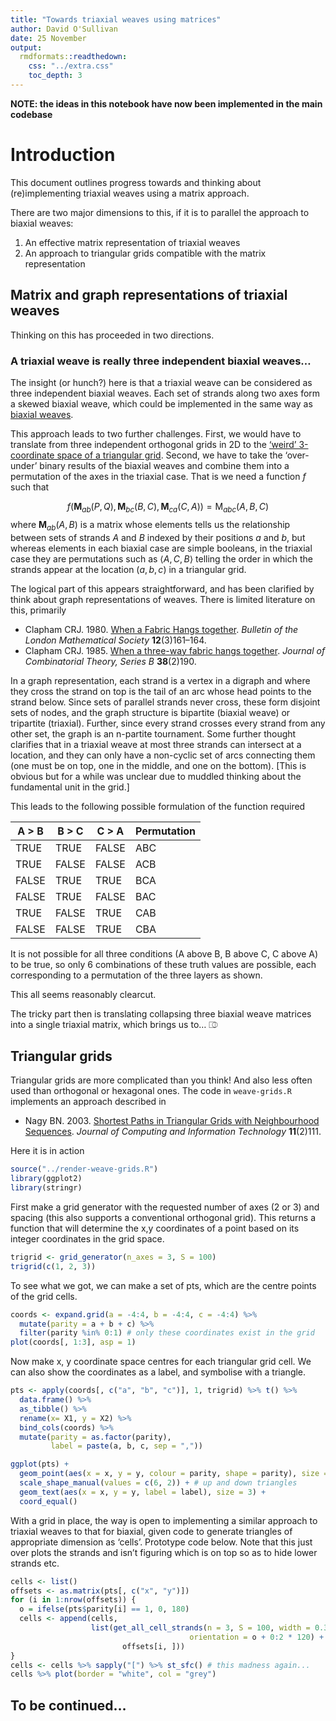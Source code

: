 ```yaml
---
title: "Towards triaxial weaves using matrices"
author: David O'Sullivan
date: 25 November
output: 
  rmdformats::readthedown:
    css: "../extra.css"
    toc_depth: 3
---
```


**NOTE: the ideas in this notebook have now been implemented in the main codebase**

# Introduction
This document outlines progress towards and thinking about (re)implementing triaxial weaves using a matrix approach.

There are two major dimensions to this, if it is to parallel the approach to biaxial weaves:

1. An effective matrix representation of triaxial weaves
2. An approach to triangular grids compatible with the matrix representation

## Matrix and graph representations of triaxial weaves
Thinking on this has proceeded in two directions.

### A triaxial weave is really three independent biaxial weaves...
The insight (or hunch?) here is that a triaxial weave can be considered as three independent biaxial weaves. Each set of strands along two axes form a skewed biaxial weave, which could be implemented in the same way as [biaxial weaves](notes-on-biaxial-weave-implementation.html).

This approach leads to two further challenges. First, we would have to translate from three independent orthogonal grids in 2D to the ['weird' 3-coordinate space of a triangular grid](#triangular-grids). Second, we have to take the 'over-under' binary results of the biaxial weaves and combine them into a permutation of the axes in the triaxial case. That is we need a function $f$ such that 

$$
f(\mathbf{M}_{ab}(P,Q),\mathbf{M}_{bc}(B,C),\mathbf{M}_{ca}(C,A))=\mathrm{M}_{abc}(A,B,C)
$$
where $\mathbf{M}_{ab}(A,B)$ is a matrix whose elements tells us the relationship between sets of strands $A$ and $B$ indexed by their positions $a$ and $b$, but whereas elements in each biaxial case are simple booleans, in the triaxial case they are permutations such as $\langle A,C,B\rangle$ telling the order in which the strands appear at the location $(a,b,c)$ in a triangular grid.

The logical part of this appears straightforward, and has been clarified by think about graph representations of weaves. There is limited literature on this, primarily

- Clapham CRJ. 1980. [When a Fabric Hangs together](https://dx.doi.org/10.1112/blms/12.3.161). _Bulletin of the London Mathematical Society_ **12**(3)161–164.
- Clapham CRJ. 1985. [When a three-way fabric hangs together](https://dx.doi.org/10.1016/0095-8956(85)90084-X). _Journal of Combinatorial Theory, Series B_ **38**(2)190.

In a graph representation, each strand is a vertex in a digraph and where they cross the strand on top is the tail of an arc whose head points to the strand below. Since sets of parallel strands never cross, these form disjoint sets of nodes, and the graph structure is bipartite (biaxial weave) or tripartite (triaxial). Further, since every strand crosses every strand from any other set, the graph is an n-partite tournament. Some further thought clarifies that in a triaxial weave at most three strands can intersect at a location, and they can only have a non-cyclic set of arcs connecting them (one must be on top, one in the middle, and one on the bottom). [This is obvious but for a while was unclear due to muddled thinking about the fundamental unit in the grid.]

This leads to the following possible formulation of the function required

A > B | B > C | C > A | Permutation
- | - | - | -
TRUE | TRUE | FALSE | ABC
TRUE | FALSE | FALSE | ACB
FALSE | TRUE | TRUE | BCA
FALSE | TRUE | FALSE | BAC
TRUE | FALSE | TRUE | CAB
FALSE | FALSE | TRUE | CBA

It is not possible for all three conditions (A above B, B above C, C above A) to be true, so only 6 combinations of these truth values are possible, each corresponding to a permutation of the three layers as shown.

This all seems reasonably clearcut.

The tricky part then is translating collapsing three biaxial weave matrices into a single triaxial matrix, which brings us to... ⎄

## Triangular grids
Triangular grids are more complicated than you think! And also less often used than orthogonal or hexagonal ones. The code in `weave-grids.R`
implements an approach described in

- Nagy BN. 2003. [Shortest Paths in Triangular Grids with Neighbourhood Sequences](https://dx.doi.org/10.2498/cit.2003.02.04). _Journal of Computing and Information Technology_ **11**(2)111.

Here it is in action

```r
source("../render-weave-grids.R")
library(ggplot2)
library(stringr)
```

First make a grid generator with the requested number of axes (2 or 3) and spacing (this also supports a conventional orthogonal grid). This returns a function that will determine the x,y coordinates of a point based on its integer coordinates in the grid space.

```r
trigrid <- grid_generator(n_axes = 3, S = 100)
trigrid(c(1, 2, 3))
```

To see what we got, we can make a set of pts, which are the centre points of the grid cells.

```r
coords <- expand.grid(a = -4:4, b = -4:4, c = -4:4) %>%
  mutate(parity = a + b + c) %>% 
  filter(parity %in% 0:1) # only these coordinates exist in the grid 
plot(coords[, 1:3], asp = 1)
```

Now make x, y coordinate space centres for each triangular grid cell. We can also show the coordinates as a label, and symbolise with a triangle.

```r
pts <- apply(coords[, c("a", "b", "c")], 1, trigrid) %>% t() %>%
  data.frame() %>%
  as_tibble() %>% 
  rename(x= X1, y = X2) %>%
  bind_cols(coords) %>% 
  mutate(parity = as.factor(parity),
         label = paste(a, b, c, sep = ","))

ggplot(pts) + 
  geom_point(aes(x = x, y = y, colour = parity, shape = parity), size = 10) +
  scale_shape_manual(values = c(6, 2)) + # up and down triangles
  geom_text(aes(x = x, y = y, label = label), size = 3) + 
  coord_equal()
```

With a grid in place, the way is open to implementing a similar approach to triaxial weaves to that for biaxial, given code to generate triangles of appropriate dimension as 'cells'. Prototype code below. Note that this just over plots the strands and isn't figuring which is on top so as to hide lower strands etc.

```r
cells <- list()
offsets <- as.matrix(pts[, c("x", "y")])
for (i in 1:nrow(offsets)) {
  o = ifelse(pts$parity[i] == 1, 0, 180)
  cells <- append(cells, 
                  list(get_all_cell_strands(n = 3, S = 100, width = 0.333, 
                                        orientation = o + 0:2 * 120) + 
                         offsets[i, ])) 
}
cells <- cells %>% sapply("[") %>% st_sfc() # this madness again...
cells %>% plot(border = "white", col = "grey")
```

## To be continued...
